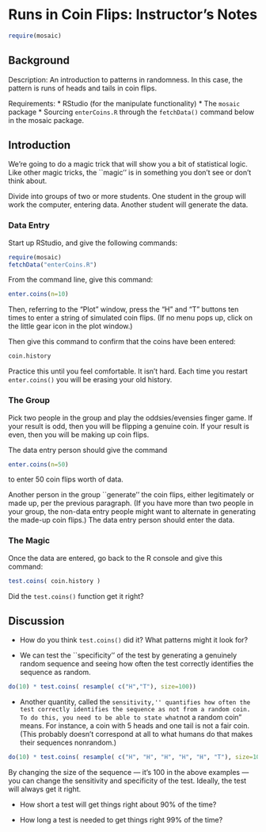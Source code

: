 Runs in Coin Flips: Instructor's Notes
========================================================

```r
require(mosaic)
```

## Background 

Description:
An introduction to patterns in randomness.  In this case, the pattern is runs of heads and tails in coin flips.

Requirements:
* RStudio (for the manipulate functionality)
* The `mosaic` package
* Sourcing `enterCoins.R` through the `fetchData()` command below in the mosaic package.

## Introduction

We're going to do a magic trick that will show you a bit of statistical logic.  Like other magic tricks, the ``magic'' is in something you don't see or don't think about.

Divide into groups of two or more students.  One student in the group will work the computer, entering data.  Another student will generate the data.

### Data Entry

Start up RStudio, and give the following commands:
```r
require(mosaic)
fetchData("enterCoins.R")
```

From the command line, give this command:
```r
enter.coins(n=10)
```
Then, referring to the "Plot" window, press the "H" and "T" buttons ten times to enter a string of simulated coin flips.  (If no menu pops up, click on the little gear icon in the plot window.)

Then give this command to confirm that the coins have been entered:
```r
coin.history
```

Practice this until you feel comfortable.  It isn't hard.  Each time you restart `enter.coins()` you will be erasing your old history.

### The Group

Pick two people in the group and play the oddsies/evensies finger game.  If your result is odd, then you will be flipping a genuine coin.  If your result is even, then you will be making up coin flips.

The data entry person should give the command
```r
enter.coins(n=50)
```
to enter 50 coin flips worth of data.

Another person in the group ``generate'' the coin flips, either legitimately or made up, per the previous paragraph.  (If you have more than two people in your group, the non-data entry people might want to alternate in generating the made-up coin flips.) The data entry person should enter the data.

### The Magic

Once the data are entered, go back to the R console and give this command:
```r
test.coins( coin.history )
```

Did the `test.coins()` function get it right?

## Discussion

* How do you think `test.coins()` did it?  What patterns might it look for?

* We can test the ``specificity'' of the test by generating a genuinely random sequence and seeing how often the test correctly identifies the sequence as random.
```r
do(10) * test.coins( resample( c("H","T"), size=100))
```

* Another quantity, called the ``sensitivity,'' quantifies how often the test correctly identifies the sequence as not from a random coin.  To do this, you need to be able to state what ``not a random coin" means.  For instance, a coin with 5 heads and one tail is not a fair coin. (This probably doesn't correspond at all to what humans do that makes their sequences nonrandom.)
```r
do(10) * test.coins( resample( c("H", "H", "H", "H", "H", "T"), size=100))
```

By changing the size of the sequence --- it's 100 in the above examples --- you can change the sensitivity and specificity of the test.  Ideally, the test will always get it right.

* How short a test will get things right about 90% of the time?

* How long a test is needed to get things right 99% of the time?

